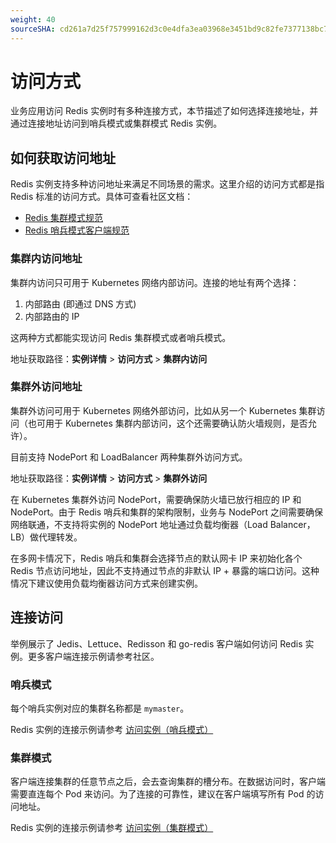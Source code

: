 ```yaml
---
weight: 40
sourceSHA: cd261a7d25f757999162d3c0e4dfa3ea03968e3451bd9c82fe7377138bc76a84
---
```


# 访问方式

业务应用访问 Redis 实例时有多种连接方式，本节描述了如何选择连接地址，并通过连接地址访问到哨兵模式或集群模式 Redis 实例。

## 如何获取访问地址

Redis 实例支持多种访问地址来满足不同场景的需求。这里介绍的访问方式都是指 Redis 标准的访问方式。具体可查看社区文档：

- [Redis 集群模式规范](https://redis.io/docs/latest/operate/oss_and_stack/reference/cluster-spec/)
- [Redis 哨兵模式客户端规范](https://redis.io/docs/latest/develop/reference/sentinel-clients/)

### 集群内访问地址

集群内访问只可用于 Kubernetes 网络内部访问。连接的地址有两个选择：

1. 内部路由 (即通过 DNS 方式)
2. 内部路由的 IP

这两种方式都能实现访问 Redis 集群模式或者哨兵模式。

地址获取路径：**实例详情** > **访问方式** > **集群内访问**

### 集群外访问地址

集群外访问可用于 Kubernetes 网络外部访问，比如从另一个 Kubernetes 集群访问（也可用于 Kubernetes 集群内部访问，这个还需要确认防火墙规则，是否允许）。

目前支持 NodePort 和 LoadBalancer 两种集群外访问方式。

地址获取路径：**实例详情** > **访问方式** > **集群外访问**

<Directive type="warning" title="NodePort 访问说明">
在 Kubernetes 集群外访问 NodePort，需要确保防火墙已放行相应的 IP 和 NodePort。由于 Redis 哨兵和集群的架构限制，业务与 NodePort 之间需要确保网络联通，不支持将实例的 NodePort 地址通过负载均衡器（Load Balancer，LB）做代理转发。

在多网卡情况下，Redis 哨兵和集群会选择节点的默认网卡 IP 来初始化各个 Redis 节点访问地址，因此不支持通过节点的非默认 IP + 暴露的端口访问。这种情况下建议使用负载均衡器访问方式来创建实例。
</Directive>

## 连接访问

举例展示了 Jedis、Lettuce、Redisson 和 go-redis 客户端如何访问 Redis 实例。更多客户端连接示例请参考社区。

### 哨兵模式

每个哨兵实例对应的集群名称都是 `mymaster`。

Redis 实例的连接示例请参考 [访问实例（哨兵模式）](../how_to/access/10-sentinel.mdx)

### 集群模式

客户端连接集群的任意节点之后，会去查询集群的槽分布。在数据访问时，客户端需要直连每个 Pod 来访问。为了连接的可靠性，建议在客户端填写所有 Pod 的访问地址。

Redis 实例的连接示例请参考 [访问实例（集群模式）](../how_to/access/20-cluster.mdx)
